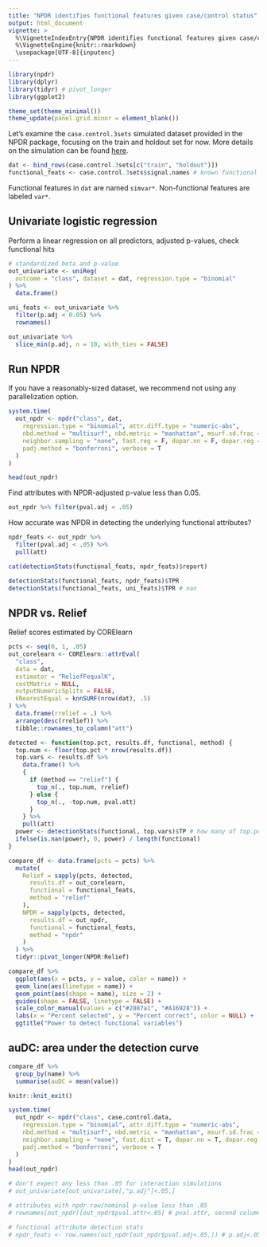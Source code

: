 ```yaml
---
title: "NPDR identifies functional features given case/control status"
output: html_document
vignette: >
  %\VignetteIndexEntry{NPDR identifies functional features given case/control status}
  %\VignetteEngine{knitr::rmarkdown}
  \usepackage[UTF-8]{inputenc}
---
```


```r
library(npdr)
library(dplyr)
library(tidyr) # pivot_longer
library(ggplot2)

theme_set(theme_minimal())
theme_update(panel.grid.minor = element_blank())
```

Let's examine the `case.control.3sets` simulated dataset provided in the NPDR package,
focusing on the train and holdout set for now.
More details on the simulation can be found [here](https://www.ncbi.nlm.nih.gov/pmc/articles/PMC4326454/).

```r
dat <- bind_rows(case.control.3sets[c("train", "holdout")])
functional_feats <- case.control.3sets$signal.names # known functional attributes
```

Functional features in `dat` are named `simvar*`.
Non-functional features are labeled `var*`.

## Univariate logistic regression
Perform a linear regression on all predictors, adjusted p-values, check functional hits

```r
# standardized beta and p-value
out_univariate <- uniReg(
  outcome = "class", dataset = dat, regression.type = "binomial"
) %>%
  data.frame()

uni_feats <- out_univariate %>%
  filter(p.adj < 0.05) %>%
  rownames()

out_univariate %>%
  slice_min(p.adj, n = 10, with_ties = FALSE)
```

## Run NPDR

If you have a reasonably-sized dataset, we recommend not using any parallelization option.

```r
system.time(
  out_npdr <- npdr("class", dat,
    regression.type = "binomial", attr.diff.type = "numeric-abs",
    nbd.method = "multisurf", nbd.metric = "manhattan", msurf.sd.frac = .5,
    neighbor.sampling = "none", fast.reg = F, dopar.nn = F, dopar.reg = F,
    padj.method = "bonferroni", verbose = T
  )
)

head(out_npdr)
```

Find attributes with NPDR-adjusted p-value less than 0.05.

```r
out_npdr %>% filter(pval.adj < .05)
```

How accurate was NPDR in detecting the underlying functional attributes?

```r
npdr_feats <- out_npdr %>%
  filter(pval.adj < .05) %>%
  pull(att)

cat(detectionStats(functional_feats, npdr_feats)$report)
```

```r
detectionStats(functional_feats, npdr_feats)$TPR
detectionStats(functional_feats, uni_feats)$TPR # nan
```

## NPDR vs. Relief
Relief scores estimated by CORElearn

```r
pcts <- seq(0, 1, .05)
out_corelearn <- CORElearn::attrEval(
  "class",
  data = dat,
  estimator = "ReliefFequalK",
  costMatrix = NULL,
  outputNumericSplits = FALSE,
  kNearestEqual = knnSURF(nrow(dat), .5)
) %>%
  data.frame(rrelief = .) %>%
  arrange(desc(rrelief)) %>%
  tibble::rownames_to_column("att")

detected <- function(top.pct, results.df, functional, method) {
  top.num <- floor(top.pct * nrow(results.df))
  top.vars <- results.df %>%
    data.frame() %>%
    {
      if (method == "relief") {
        top_n(., top.num, rrelief)
      } else {
        top_n(., -top.num, pval.att)
      }
    } %>%
    pull(att)
  power <- detectionStats(functional, top.vars)$TP # how many of top.pct are true
  ifelse(is.nan(power), 0, power) / length(functional)
}

compare_df <- data.frame(pcts = pcts) %>%
  mutate(
    Relief = sapply(pcts, detected,
      results.df = out_corelearn,
      functional = functional_feats,
      method = "relief"
    ),
    NPDR = sapply(pcts, detected,
      results.df = out_npdr,
      functional = functional_feats,
      method = "npdr"
    )
  ) %>%
  tidyr::pivot_longer(NPDR:Relief)

compare_df %>%
  ggplot(aes(x = pcts, y = value, color = name)) +
  geom_line(aes(linetype = name)) +
  geom_point(aes(shape = name), size = 2) +
  guides(shape = FALSE, linetype = FALSE) +
  scale_color_manual(values = c("#2887a1", "#A16928")) +
  labs(x = "Percent selected", y = "Percent correct", color = NULL) +
  ggtitle("Power to detect functional variables")
```

## auDC: area under the detection curve
```r
compare_df %>%
  group_by(name) %>%
  summarise(auDC = mean(value))
```

```r
knitr::knit_exit()
```

```r
system.time(
  out_npdr <- npdr("class", case.control.data,
    regression.type = "binomial", attr.diff.type = "numeric-abs",
    nbd.method = "multisurf", nbd.metric = "manhattan", msurf.sd.frac = .5,
    neighbor.sampling = "none", fast.dist = T, dopar.nn = T, dopar.reg = T,
    padj.method = "bonferroni", verbose = T
  )
)
head(out_npdr)
```

```r
# don't expect any less than .05 for interaction simulations
# out_univariate[out_univariate[,"p.adj"]<.05,]

# attributes with npdr raw/nominal p-value less than .05
# rownames(out_npdr)[out_npdr$pval.attr<.05] # pval.attr, second column

# functional attribute detection stats
# npdr_feats <- row.names(out_npdr[out_npdr$pval.adj<.05,]) # p.adj<.05
```
